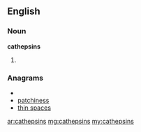 ==English==

===Noun===
'''cathepsins'''

# {{plural of|cathepsin}}

===Anagrams===
* {{alphagram|acehinpsst}}
* [[patchiness#English|patchiness]]
* [[thin spaces#English|thin spaces]]

[[ar:cathepsins]]
[[mg:cathepsins]]
[[my:cathepsins]]